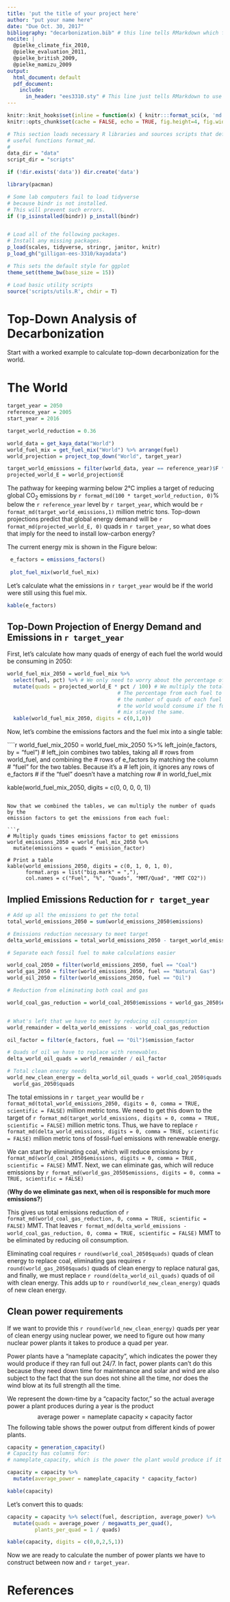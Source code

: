 ```yaml
---
title: 'put the title of your project here'
author: "put your name here"
date: "Due Oct. 30, 2017"
bibliography: "decarbonization.bib" # this line tells RMarkdown which file to use for the bibliography
nocite: |
  @pielke_climate_fix_2010,
  @pielke_evaluation_2011,
  @pielke_british_2009,
  @pielke_mamizu_2009
output: 
  html_document: default
  pdf_document:
    include:
      in_header: "ees3310.sty" # This line just tells RMarkdown to use a style file to format the PDF file with Times Roman font.
---
```


```r
knitr::knit_hooks$set(inline = function(x) { knitr:::format_sci(x, 'md')})
knitr::opts_chunk$set(cache = FALSE, echo = TRUE, fig.height=4, fig.width=7)

# This section loads necessary R libraries and sources scripts that define 
# useful functions format_md.
# 
data_dir = "data"
script_dir = "scripts"

if (!dir.exists('data')) dir.create('data')

library(pacman)

# Some lab computers fail to load tidyverse
# because bindr is not installed.
# This will prevent such errors.
if (!p_isinstalled(bindr)) p_install(bindr)


# Load all of the following packages.
# Install any missing packages.
p_load(scales, tidyverse, stringr, janitor, knitr)
p_load_gh("gilligan-ees-3310/kayadata")

# This sets the default style for ggplot
theme_set(theme_bw(base_size = 15))

# Load basic utility scripts
source('scripts/utils.R', chdir = T)
```
# Top-Down Analysis of Decarbonization

Start with a worked example to calculate top-down decarbonization for the world.

# The World
```r
target_year = 2050
reference_year = 2005
start_year = 2016

target_world_reduction = 0.36

world_data = get_kaya_data("World")
world_fuel_mix = get_fuel_mix("World") %>% arrange(fuel)
world_projection = project_top_down("World", target_year)

target_world_emissions = filter(world_data, year == reference_year)$F * (1 - target_world_reduction)
projected_world_E = world_projection$E
```
The pathway for keeping warming below 2&deg;C implies a target of reducing 
global CO~2~ emissions by `r format_md(100 * target_world_reduction, 0)`% 
below the `r reference_year` level by `r target_year`, which would be
`r format_md(target_world_emissions,1)`  million metric tons.
Top-down projections predict that global energy demand will be 
`r format_md(projected_world_E, 0)` quads in `r target_year`, so what does that imply for 
 the need to install low-carbon energy?
 
 The current energy mix is shown in the Figure below:
 
```r
 e_factors = emissions_factors()
 
 plot_fuel_mix(world_fuel_mix)
 ```
 
Let's calculate what the emissions in `r target_year` would be if the world 
were still using this fuel mix.

```r
kable(e_factors)
```


## Top-Down Projection of Energy Demand and Emissions in `r target_year`

First, let's calculate how many quads of energy of each fuel the world would
be consuming in 2050:

```r
world_fuel_mix_2050 = world_fuel_mix %>% 
  select(fuel, pct) %>% # We only need to worry about the percentage of each fuel
  mutate(quads = projected_world_E * pct / 100) # We multiply the total energy demand by 
                                    # The percentage from each fuel to figure
                                    # the number of quads of each fuel that
                                    # the world would consume if the fuel
                                    # mix stayed the same.
  kable(world_fuel_mix_2050, digits = c(0,1,0))
```

Now, let's combine the emissions factors and the fuel mix into a single table:

````r
world_fuel_mix_2050 = world_fuel_mix_2050 %>% 
  left_join(e_factors, by = "fuel")     # left_join combines two tables, taking all 
                                        # rows from world_fuel, and combining the
                                        # rows of e_factors by matching the column 
                                        # "fuel" for the two tables. Because it's a 
                                        # left join, it ignores any rows of e_factors 
                                        # if the "fuel" doesn't have a matching row 
                                        # in world_fuel_mix
  
  kable(world_fuel_mix_2050, digits = c(0, 0, 0, 0, 1))  
```

Now that we combined the tables, we can multiply the number of quads by the 
emission factors to get the emissions from each fuel:

```r
# Multiply quads times emissions factor to get emissions
world_emissions_2050 = world_fuel_mix_2050 %>%
  mutate(emissions = quads * emission_factor)

# Print a table 
kable(world_emissions_2050, digits = c(0, 1, 0, 1, 0), 
      format.args = list("big.mark" = ","),
      col.names = c("Fuel", "%", "Quads", "MMT/Quad", "MMT CO2"))
```

## Implied Emissions Reduction for `r target_year`

```r

# Add up all the emissions to get the total
total_world_emissions_2050 = sum(world_emissions_2050$emissions)

# Emissions reduction necessary to meet target
delta_world_emissions = total_world_emissions_2050 - target_world_emissions

# Separate each fossil fuel to make calculations easier

world_coal_2050 = filter(world_emissions_2050, fuel == "Coal")
world_gas_2050 = filter(world_emissions_2050, fuel == "Natural Gas")
world_oil_2050 = filter(world_emissions_2050, fuel == "Oil")

# Reduction from eliminating both coal and gas

world_coal_gas_reduction = world_coal_2050$emissions + world_gas_2050$emissions


# What's left that we have to meet by reducing oil consumption
world_remainder = delta_world_emissions - world_coal_gas_reduction

oil_factor = filter(e_factors, fuel == "Oil")$emission_factor

# Quads of oil we have to replace with renewables.
delta_world_oil_quads = world_remainder / oil_factor

# Total clean energy needs
world_new_clean_energy = delta_world_oil_quads + world_coal_2050$quads +
  world_gas_2050$quads
```

The total emissions in `r target_year` woulld be 
`r format_md(total_world_emissions_2050, digits = 0, comma = TRUE, scientific = FALSE)` 
million metric tons.
We need to get this down to the target of 
`r format_md(target_world_emissions, digits = 0, comma = TRUE, scientific = FALSE)`
million metric tons. Thus, we have to replace 
`r format_md(delta_world_emissions, digits = 0, comma = TRUE, scientific = FALSE)` 
million metric tons
of fossil-fuel emissions with renewable energy.

We can start by eliminating coal, which will reduce emissions by 
`r format_md(world_coal_2050$emissions, digits = 0, comma = TRUE, scientific = FALSE)`
MMT. 
Next, we can eliminate gas, which will reduce emissions by 
`r format_md(world_gas_2050$emissions, digits = 0, comma = TRUE, scientific = FALSE)`

(**Why do we eliminate gas next, when oil is responsible for much more emissions?**)

This gives us total emissions reduction of 
`r format_md(world_coal_gas_reduction, 0, comma = TRUE, scientific = FALSE)` MMT.
That leaves 
`r format_md(delta_world_emissions - world_coal_gas_reduction, 0, comma = TRUE, scientific = FALSE)`
MMT to be eliminated by reducing oil consumption.

Eliminating coal requires 
`r round(world_coal_2050$quads)` 
quads of clean energy to replace coal, 
eliminating gas requires
`r round(world_gas_2050$quads)` 
quads of clean energy to replace natural gas,
and finally, we must replace 
`r round(delta_world_oil_quads)` 
quads of oil with clean energy. 
This adds up to 
`r round(world_new_clean_energy)`
quads of new clean energy.


## Clean power requirements

If we want to provide this `r round(world_new_clean_energy)` quads per year
of clean 
energy using nuclear power, we need to figure out how many nuclear power
plants it takes to produce a quad per year.

Power plants have a "nameplate capacity", which indicates the power they
would produce if they ran full out 24/7. In fact, power plants can't do this
because they need down time for maintenance and solar and wind are also subject
to the fact that the sun does not shine all the time, nor does the wind blow
at its full strength all the time.

We represent the down-time by a "capacity factor," so the actual average power
a plant produces during a year is the product 
$$\text{average power} = \text{nameplate capacity} \times \text{capacity factor}$$
The following table shows the power output from different kinds of power plants.

```r
capacity = generation_capacity()
# Capacity has columns for:
# nameplate_capacity, which is the power the plant would produce if it ran

capacity = capacity %>%
  mutate(average_power = nameplate_capacity * capacity_factor)

kable(capacity)
```

Let's convert this to quads:

```r
capacity = capacity %>% select(fuel, description, average_power) %>%
  mutate(quads = average_power / megawatts_per_quad(),
         plants_per_quad = 1 / quads)

kable(capacity, digits = c(0,0,2,5,1))
```

Now we are ready to calculate the number of power plants we have to construct between now and `r target_year`.

# References
